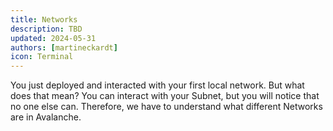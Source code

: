 ```yaml
---
title: Networks
description: TBD
updated: 2024-05-31
authors: [martineckardt]
icon: Terminal
---
```



You just deployed and interacted with your first local network. But what does that mean? You can interact with your Subnet, but you will notice that no one else can. Therefore, we have to understand what different Networks are in Avalanche.

<Networks/>